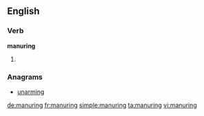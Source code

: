==English==

===Verb===
'''manuring'''

# {{present participle of|manure}}

===Anagrams===
* [[unarming#English|unarming]]

[[de:manuring]]
[[fr:manuring]]
[[simple:manuring]]
[[ta:manuring]]
[[vi:manuring]]